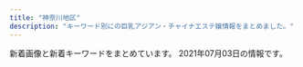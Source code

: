 ```yaml
---
title: "神奈川地区"
description: "キーワード別にの巨乳アジアン・チャイナエステ嬢情報をまとめました。"
---
```


新着画像と新着キーワードをまとめています。
2021年07月03日の情報です。

<DmmAffiliateIns />
<KeywordTable
  shops={
    [
    {
        "station": "JR\u85e4\u6ca2\u99c5\u5357\u53e3",
        "keywords": {
            "\u4e73": 1,
            "D": 6,
            "C": 2,
            "86": 6,
            "85": 2
        },
        "name": "calm \u30ab\u30fc\u30e0",
        "url": "http://piyuataichi.xyz/",
        "img_links": [
            "http://piyuataichi.xyz/picture/staff_s.png",
            "http://piyuataichi.xyz/uploads/210626/1-21062616412X63.jpg",
            "http://piyuataichi.xyz/uploads/210626/1-210626164312E4.jpg",
            "http://piyuataichi.xyz/uploads/210702/1-210F20Z236221.jpg",
            "http://piyuataichi.xyz/uploads/210626/1-210626164151A6.jpg",
            "http://piyuataichi.xyz/uploads/210626/1-21062616432Y02.jpg",
            "http://piyuataichi.xyz/picture/top.png",
            "http://piyuataichi.xyz/picture/evetop.png",
            "http://piyuataichi.xyz/picture/news.png",
            "http://piyuataichi.xyz/uploads/210702/1-210F20Z22A04.jpg",
            "http://piyuataichi.xyz/uploads/210626/1-210626164Ja12.jpg",
            "http://piyuataichi.xyz/uploads/210626/1-210626164J14c.jpg"
        ]
    },
    {
        "keywords": {
            "86": 18,
            "E": 3,
            "D": 15
        },
        "img_links": [
            "http://tiffany1818.biz/images/cg05.jpg",
            "http://tiffany1818.biz/images/cg02.jpg",
            "http://tiffany1818.biz/images/top.png",
            "http://tiffany1818.biz/images/cg03.jpg",
            "http://tiffany1818.biz/images/news.png",
            "http://tiffany1818.biz/images/cg06.jpg",
            "http://tiffany1818.biz/images/evetop.png",
            "http://tiffany1818.biz/images/cg01.jpg",
            "http://tiffany1818.biz/images/staff_s.png",
            "http://tiffany1818.biz/images/cg07.jpg"
        ],
        "url": "http://tiffany1818.biz/",
        "station": "\u4e0a\u6c38\u8c37\u99c5",
        "name": "\u5922\u306e\u8776\u3005"
    },
    {
        "station": "JR\u5e73\u585a\u99c5\u897f\u53e3",
        "url": "http://o-jp.com/tsubaki/",
        "keywords": {
            "C": 6
        },
        "name": "\u693f",
        "img_links": [
            "http://o-jp.com/tsubaki/images/photo03.jpg",
            "http://o-jp.com/tsubaki/images/t_discount.jpg",
            "http://o-jp.com/tsubaki/images/photo04.jpg",
            "http://o-jp.com/tsubaki/images/photo02.jpg",
            "http://o-jp.com/tsubaki/images/t_mobile.jpg",
            "http://o-jp.com/tsubaki/images/index_enter.jpg",
            "http://o-jp.com/tsubaki/images/mimi1.jpg",
            "http://o-jp.com/tsubaki/images/photo01.jpg"
        ]
    },
    {
        "name": "\u3075\u3088\u3046",
        "keywords": {},
        "img_links": [
            "http://www.huyo.work/img/mayu1.jpg",
            "http://www.huyo.work/img/riri1.jpg",
            "http://www.huyo.work/images/head.jpg",
            "http://www.huyo.work/images/3.jpg",
            "http://www.huyo.work/images/5.jpg",
            "http://www.huyo.work/images/mobile.jpg",
            "http://www.huyo.work/images/7.jpg",
            "http://www.huyo.work/img/ayumi1.jpg",
            "http://www.huyo.work/images/1.jpg",
            "http://www.huyo.work/images/sys2.jpg",
            "http://www.huyo.work/images/sys1.jpg",
            "http://www.huyo.work/images/int1.jpg",
            "http://www.huyo.work/images/8.jpg",
            "http://www.huyo.work/images/staff_t.jpg",
            "http://www.huyo.work/images/int2.jpg",
            "http://www.huyo.work/images/line.png",
            "http://www.huyo.work/images/4.jpg",
            "http://www.huyo.work/img/hana1.jpg",
            "http://www.huyo.work/images/interior_t.jpg",
            "http://www.huyo.work/img/nana1.jpg",
            "http://www.huyo.work/images/news.jpg",
            "http://www.huyo.work/images/info.jpg",
            "http://www.huyo.work/img/sora1.jpg",
            "http://www.huyo.work/images/2.jpg",
            "http://www.huyo.work/img/mimi1.jpg"
        ],
        "station": "JR\u5e73\u585a\u99c5\u5317\u53e3",
        "url": "http://www.huyo.work/"
    },
    {
        "name": "\u3055\u308f\u3084\u304b",
        "keywords": {},
        "url": "http://hiratsuka-est.com/",
        "station": "JR\u5e73\u585a\u99c5\u5317\u53e3",
        "img_links": [
            "http://hiratsuka-est.com/images/g1.jpg",
            "http://hiratsuka-est.com/images/r5.jpg",
            "http://hiratsuka-est.com/images/r3.jpg",
            "http://hiratsuka-est.com/images/tiao2.jpg",
            "http://hiratsuka-est.com/images/zi-faq.png",
            "http://hiratsuka-est.com/images/r8.jpg",
            "http://hiratsuka-est.com/images/r7.jpg",
            "http://hiratsuka-est.com/images/rina.jpg",
            "http://hiratsuka-est.com/images/tel.jpg",
            "http://hiratsuka-est.com/images/banna.jpg",
            "http://hiratsuka-est.com/images/banna1.jpg",
            "http://hiratsuka-est.com/images/g2.jpg",
            "http://hiratsuka-est.com/images/rr1.jpg",
            "http://hiratsuka-est.com/images/ll1.jpg",
            "http://hiratsuka-est.com/images/r1.jpg",
            "http://hiratsuka-est.com/images/g3.jpg",
            "http://hiratsuka-est.com/images/right.jpg",
            "http://hiratsuka-est.com/images/new1.jpg",
            "http://hiratsuka-est.com/images/top.jpg",
            "http://hiratsuka-est.com/images/zi-link.png",
            "http://hiratsuka-est.com/images/banna2.jpg",
            "http://hiratsuka-est.com/images/zi-staff.png",
            "http://hiratsuka-est.com/images/r6.jpg",
            "http://hiratsuka-est.com/images/mi.jpg",
            "http://hiratsuka-est.com/images/left.jpg",
            "http://hiratsuka-est.com/images/g4.jpg",
            "http://hiratsuka-est.com/images/g0.jpg",
            "http://hiratsuka-est.com/images/chc.jpg",
            "http://hiratsuka-est.com/images/r9.jpg",
            "http://hiratsuka-est.com/images/r4.jpg"
        ]
    },
    {
        "keywords": {
            "C": 7
        },
        "img_links": [
            "http://www.imouto-esute2866.com/images/012.jpg",
            "http://www.imouto-esute2866.com/images/013.jpg",
            "http://www.imouto-esute2866.com/flash/top-1.jpg"
        ],
        "url": "http://www.imouto-esute2866.com/",
        "name": "\u30ea\u30e9\u30af\u30bc\u30fc\u30b7\u30e7\u30f3\u59b9",
        "station": "JR\u5e73\u585a\u99c5\u5317\u53e3"
    },
    {
        "station": "JR\u65b0\u6749\u7530\u99c5\u897f\u53e3",
        "img_links": [
            "http://www.sh-riraku77.site/plus/images/room3.jpg",
            "http://www.sh-riraku77.site/uploads/210608/1-21060Q30J02X.jpg",
            "http://www.sh-riraku77.site/picture/i_therapist.png",
            "http://www.sh-riraku77.site/plus/images/room1.jpg",
            "http://www.sh-riraku77.site/plus/images/room4.jpg",
            "http://www.sh-riraku77.site/picture/end.png",
            "http://www.sh-riraku77.site/uploads/201021/1-201021141K3252.jpg",
            "http://www.sh-riraku77.site/picture/s_staff.png",
            "http://www.sh-riraku77.site/picture/top22.png",
            "http://www.sh-riraku77.site/picture/s_new.png",
            "http://www.sh-riraku77.site/picture/photo3.png",
            "http://www.sh-riraku77.site/picture/top23.png",
            "http://www.sh-riraku77.site/plus/images/room2.jpg"
        ],
        "keywords": {},
        "url": "http://www.sh-riraku77.site/",
        "name": "\u82b1\u306e\u604b"
    },
    {
        "station": "\u9db4\u5dfb\u6e29\u6cc9\u99c5\u5317\u53e3",
        "url": "http://oil.abnavi.info/",
        "name": "\u30a2\u30ed\u30a8",
        "img_links": [],
        "keywords": {}
    },
    {
        "url": "https://kanojyo-room.jpn.cm/",
        "keywords": {
            "86": 24,
            "85": 12,
            "C": 40,
            "87": 12,
            "D": 48
        },
        "img_links": [
            "https://kanojyo-room.jpn.cm/images/room3.jpg",
            "https://kanojyo-room.jpn.cm/images/tit_new.jpg",
            "https://kanojyo-room.jpn.cm/images/room5.jpg",
            "https://kanojyo-room.jpn.cm/photos/sites/24/2021/06/2021061014482026.jpg",
            "https://kanojyo-room.jpn.cm/images/btn_eject.jpg",
            "https://kanojyo-room.jpn.cm/images/close_eject.png",
            "https://kanojyo-room.jpn.cm/photos/sites/24/2021/06/2021061014484398.jpg",
            "https://kanojyo-room.jpn.cm/images/link_nav06.jpg",
            "https://kanojyo-room.jpn.cm/images/tit_eject.jpg",
            "https://kanojyo-room.jpn.cm/images/img_eject.jpg",
            "https://kanojyo-room.jpn.cm/images/link_nav05.jpg",
            "https://kanojyo-room.jpn.cm/images/sp_top.jpg",
            "https://kanojyo-room.jpn.cm/images/top.png",
            "https://kanojyo-room.jpn.cm/images/link_nav03.jpg",
            "https://kanojyo-room.jpn.cm/images/room2.jpg",
            "https://kanojyo-room.jpn.cm/images/link_nav02.jpg",
            "https://kanojyo-room.jpn.cm/photos/sites/24/2021/06/2021061014491572.jpg",
            "https://kanojyo-room.jpn.cm/images/link_nav01.jpg",
            "https://kanojyo-room.jpn.cm/photos/sites/24/2021/06/2021061014474482.jpg",
            "https://kanojyo-room.jpn.cm/images/link_nav07.jpg",
            "https://kanojyo-room.jpn.cm/images/room4.jpg",
            "https://kanojyo-room.jpn.cm/images/tit_face.jpg",
            "https://kanojyo-room.jpn.cm/images/room1.jpg",
            "https://kanojyo-room.jpn.cm/images/link_nav04.jpg",
            "https://kanojyo-room.jpn.cm/images/room6.jpg"
        ],
        "name": "\u86cd",
        "station": "\u4e0a\u5927\u5ca1\u99c5\u897f\u53e3"
    },
    {
        "keywords": {},
        "station": "JR\u85e4\u6ca2\u99c5\u5357\u53e3",
        "img_links": [
            "http://lavender-est.xyz/girl/14_2.jpg",
            "http://lavender-est.xyz/girl/5_2.jpg",
            "http://lavender-est.xyz/girl/10_1.jpg",
            "http://lavender-est.xyz/girl/1.jpg",
            "http://lavender-est.xyz/girl/7_1.jpg",
            "http://lavender-est.xyz/images/pro_girl_line.jpg",
            "http://lavender-est.xyz/girl/9_1.jpg",
            "http://lavender-est.xyz/images/bar_staff.jpg",
            "http://lavender-est.xyz/girl/7.jpg",
            "http://lavender-est.xyz/images/room/r1.jpg",
            "http://lavender-est.xyz/girl/10.jpg",
            "http://lavender-est.xyz/images/top01.jpg",
            "http://lavender-est.xyz/girl/15.jpg",
            "http://lavender-est.xyz/girl/no.jpg",
            "http://lavender-est.xyz/girl/2_1.jpg",
            "http://lavender-est.xyz/i/girl/4.jpg",
            "http://lavender-est.xyz/girl/5.jpg",
            "http://lavender-est.xyz/girl/9.jpg",
            "http://lavender-est.xyz/girl/5_3.jpg",
            "http://lavender-est.xyz/girl/4_1.jpg",
            "http://lavender-est.xyz/girl/15_1.jpg",
            "http://lavender-est.xyz/girl/11_1.jpg",
            "http://lavender-est.xyz/girl/3_1.jpg",
            "http://lavender-est.xyz/images/twitter.jpg",
            "http://lavender-est.xyz/girl/14_1.jpg",
            "http://lavender-est.xyz/girl/4.jpg",
            "http://lavender-est.xyz/girl/2.jpg",
            "http://lavender-est.xyz/girl/5_1.jpg",
            "http://lavender-est.xyz/images/room/r4.jpg",
            "http://lavender-est.xyz/images/lr_02.jpg",
            "http://lavender-est.xyz/images/room/r3.jpg",
            "http://lavender-est.xyz/images/mobile.png",
            "http://lavender-est.xyz/girl/11.jpg",
            "http://lavender-est.xyz/girl/10_2.jpg",
            "http://lavender-est.xyz/girl/11_2.jpg",
            "http://lavender-est.xyz/girl/9_2.jpg",
            "http://lavender-est.xyz/girl/3.jpg",
            "http://lavender-est.xyz/images/room/r2.jpg",
            "http://lavender-est.xyz/girl/7_2.jpg",
            "http://lavender-est.xyz/girl/6.jpg",
            "http://lavender-est.xyz/girl/14.jpg",
            "http://lavender-est.xyz/girl/6_1.jpg",
            "http://lavender-est.xyz/images/tel.png"
        ],
        "url": "http://lavender-est.xyz/",
        "name": "\u30e9\u30d9\u30f3\u30c0\u30fc"
    },
    {
        "url": "http://www.hamabei.com/",
        "name": "\u6d5c\u8fba\u306e\u604b",
        "img_links": [
            "http://www.hamabei.com/images/buttona_04.jpg",
            "http://www.hamabei.com/images/giral007.jpg",
            "http://www.hamabei.com/images/yuka1.jpg",
            "http://www.hamabei.com/images/buttona_06.jpg",
            "http://www.hamabei.com/images/nana1.jpg",
            "http://www.hamabei.com/images/giral014.jpg",
            "http://www.hamabei.com/images/buttona_07.jpg",
            "http://www.hamabei.com/images/buttona_08.jpg",
            "http://www.hamabei.com/images/giral009.jpg",
            "http://www.hamabei.com/images/giral012.jpg",
            "http://www.hamabei.com/images/buttona_05.jpg",
            "http://www.hamabei.com/images/giral015.jpg",
            "http://www.hamabei.com/images/miki1.jpg",
            "http://www.hamabei.com/images/kaori1.jpg",
            "http://www.hamabei.com/images/qr.jpg",
            "http://www.hamabei.com/images/buttona_03.jpg"
        ],
        "station": "JR\u8305\u30f6\u5d0e\u99c5\u5357\u53e3",
        "keywords": {}
    },
    {
        "img_links": [
            "http://www.hatsukoi.mensest.com/images/btn2.png",
            "http://www.hatsukoi.mensest.com/common/images/photo01.jpg",
            "http://www.hatsukoi.mensest.com/files/001.jpg",
            "http://www.hatsukoi.mensest.com/images/icon_info.png",
            "http://www.hatsukoi.mensest.com/files/003.jpg",
            "http://www.hatsukoi.mensest.com/images/icon_top.png",
            "http://www.hatsukoi.mensest.com/common/images/photo03.jpg",
            "http://www.hatsukoi.mensest.com/images/icon_tel.png",
            "http://www.hatsukoi.mensest.com/files/002.jpg",
            "http://www.hatsukoi.mensest.com/files/006.jpg",
            "http://www.hatsukoi.mensest.com/files/004.jpg",
            "http://www.hatsukoi.mensest.com/common/images/photo02.jpg",
            "http://www.hatsukoi.mensest.com/files/005.jpg",
            "http://www.hatsukoi.mensest.com/images/mainImg_sub.jpg",
            "http://www.hatsukoi.mensest.com/images/icon_staff.png"
        ],
        "url": "http://www.hatsukoi.mensest.com/",
        "station": "JR\u6771\u6238\u585a\u99c5\u6771\u53e3",
        "keywords": {
            "88": 4,
            "D": 24,
            "86": 4,
            "87": 16
        },
        "name": "\u521d\u604b"
    },
    {
        "station": "JR\u85e4\u6ca2\u99c5\u5357\u53e3",
        "name": "\u30a2\u30eb\u30b9",
        "keywords": {
            "84": 4,
            "\u30bb\u30af\u30b7\u30fc": 5,
            "F": 1,
            "87": 5
        },
        "url": "https://174018370.wixsite.com/mysite-5/",
        "img_links": [
            "https://static.wixstatic.com/media/fa16f5_86eb1c796f8c4331b4c38b69cda1b743~mv2.jpg",
            "https://static.wixstatic.com/media/fa16f5_c5eb62e882bb4223841ed94f9c0e4c94~mv2.jpg",
            "https://static.wixstatic.com/media/fa16f5_10bb2bee15cc4bae8e5cb63703e45c70~mv2.jpg"
        ]
    },
    {
        "img_links": [
            "http://www.cc-girl.work/img/mari1.jpg",
            "http://www.cc-girl.work/images/ta.jpg",
            "http://www.cc-girl.work/img/yuki1.jpg",
            "http://www.cc-girl.work/img/sizuka1.jpg",
            "http://www.cc-girl.work/images/9.jpg",
            "http://www.cc-girl.work/images/4.jpg",
            "http://www.cc-girl.work/img/yaya1.jpg",
            "http://www.cc-girl.work/images/3.jpg",
            "http://www.cc-girl.work/img/yuri1.jpg",
            "http://www.cc-girl.work/images/5.jpg",
            "http://www.cc-girl.work/images/sys1.jpg",
            "http://www.cc-girl.work/images/1.jpg",
            "http://www.cc-girl.work/images/2.jpg",
            "http://www.cc-girl.work/img/kaoru1.jpg",
            "http://www.cc-girl.work/img/ai1.jpg",
            "http://www.cc-girl.work/images/rec1.jpg",
            "http://www.cc-girl.work/img/momo1.jpg",
            "http://www.cc-girl.work/images/head.jpg",
            "http://www.cc-girl.work/images/interior_t.jpg",
            "http://www.cc-girl.work/images/7.jpg",
            "http://www.cc-girl.work/images/line.png",
            "http://www.cc-girl.work/images/8.jpg",
            "http://www.cc-girl.work/img/eri1.jpg",
            "http://www.cc-girl.work/images/6.jpg",
            "http://www.cc-girl.work/images/int1.jpg",
            "http://www.cc-girl.work/images/11.jpg",
            "http://www.cc-girl.work/images/mobile.jpg",
            "http://www.cc-girl.work/images/staff_t.jpg",
            "http://www.cc-girl.work/img/miho1.jpg",
            "http://www.cc-girl.work/images/ac1.jpg",
            "http://www.cc-girl.work/images/10.jpg",
            "http://www.cc-girl.work/images/sys2.jpg",
            "http://www.cc-girl.work/images/sys3.jpg",
            "http://www.cc-girl.work/images/rec2.jpg",
            "http://www.cc-girl.work/images/news.jpg",
            "http://www.cc-girl.work/img/kumi1.jpg"
        ],
        "keywords": {},
        "url": "http://www.cc-girl.work/",
        "station": "\u4e0a\u5927\u5ca1\u99c5",
        "name": "yuyu-\u3086\u3046\u3086-"
    },
    {
        "keywords": {
            "C": 8,
            "D": 2
        },
        "url": "http://meetyou.me-es.com/",
        "station": "\u9577\u5f8c\u99c5\u6771\u53e3",
        "name": "\u30df\u30fc\u30c8\u30e6\u30fc",
        "img_links": [
            "http://meetyou.me-es.com/girl/02.jpg",
            "http://meetyou.me-es.com/girl/013.jpg",
            "http://meetyou.me-es.com/images/index_03.jpg",
            "http://meetyou.me-es.com/girl/08.jpg",
            "http://meetyou.me-es.com/images/index_08.jpg",
            "http://meetyou.me-es.com/images/index_09.jpg",
            "http://meetyou.me-es.com/images/staff_10.jpg",
            "http://meetyou.me-es.com/images/index_13.jpg",
            "http://meetyou.me-es.com/images/info_10.jpg",
            "http://meetyou.me-es.com/girl/07.jpg",
            "http://meetyou.me-es.com/girl/03.jpg",
            "http://meetyou.me-es.com/images/index_17.jpg",
            "http://meetyou.me-es.com/images/rec.jpg",
            "http://meetyou.me-es.com/girl/017.jpg",
            "http://meetyou.me-es.com/girl/015.jpg",
            "http://meetyou.me-es.com/images/info_tit.jpg",
            "http://meetyou.me-es.com/images/index_07.jpg",
            "http://meetyou.me-es.com/girl/06.jpg",
            "http://meetyou.me-es.com/images/index_05.jpg",
            "http://meetyou.me-es.com/images/r03.jpg",
            "http://meetyou.me-es.com/girl/09.jpg",
            "http://meetyou.me-es.com/images/index_01.jpg",
            "http://meetyou.me-es.com/images/rec_10.jpg",
            "http://meetyou.me-es.com/images/index_06.jpg",
            "http://meetyou.me-es.com/images/index_15.jpg",
            "http://meetyou.me-es.com/images/r04.jpg",
            "http://meetyou.me-es.com/images/sub_13.jpg",
            "http://meetyou.me-es.com/images/index_04.jpg",
            "http://meetyou.me-es.com/images/index_10.jpg",
            "http://meetyou.me-es.com/images/index_02.jpg",
            "http://meetyou.me-es.com/images/r02.jpg",
            "http://meetyou.me-es.com/girl/018.jpg",
            "http://meetyou.me-es.com/images/r01.jpg",
            "http://meetyou.me-es.com/girl/00.jpg"
        ]
    },
    {
        "name": "\u7e01",
        "url": "http://en.este88.com/",
        "img_links": [
            "http://en.este88.com/gals/kasumi1.jpg",
            "http://en.este88.com/gals/anna1.jpg",
            "http://en.este88.com/images/info.png",
            "http://en.este88.com/i/images/info_09.jpg",
            "http://en.este88.com/gals/aya1.jpg",
            "http://en.este88.com/gals/riko1.jpg",
            "http://en.este88.com/gals/sari1.jpg",
            "http://en.este88.com/gals/mika1.jpg",
            "http://en.este88.com/gals/arisa1.jpg",
            "http://en.este88.com/gals/rena1.jpg",
            "http://en.este88.com/gals/emi1.jpg",
            "http://en.este88.com/gals/koko1.jpg",
            "http://en.este88.com/i/images/info_15.jpg",
            "http://en.este88.com/i/images/info_07.jpg",
            "http://en.este88.com/i/images/info_12.jpg"
        ],
        "keywords": {},
        "station": "JR\u85e4\u6ca2\u99c5\u5317\u53e3"
    },
    {
        "name": "\u61a9",
        "station": "\u8ffd\u6d5c\u99c5",
        "img_links": [
            "http://ikoi.esjp.xyz/i/img/photo04.jpg",
            "http://ikoi.esjp.xyz/img/lr_02.jpg",
            "http://ikoi.esjp.xyz/i/img/photo06.jpg",
            "http://ikoi.esjp.xyz/img/room/photo05.jpg",
            "http://ikoi.esjp.xyz/girl/1.jpg",
            "http://ikoi.esjp.xyz/img/room/photo01.jpg",
            "http://ikoi.esjp.xyz/img/pro_girl_line.jpg",
            "http://ikoi.esjp.xyz/i/img/photo02.jpg",
            "http://ikoi.esjp.xyz/img/top_pickback.png",
            "http://ikoi.esjp.xyz/i/img/photo05.jpg",
            "http://ikoi.esjp.xyz/img/lr_01.jpg",
            "http://ikoi.esjp.xyz/img/room/photo04.jpg",
            "http://ikoi.esjp.xyz/girl/3.jpg",
            "http://ikoi.esjp.xyz/img/rec_top.png",
            "http://ikoi.esjp.xyz/girl/6.jpg",
            "http://ikoi.esjp.xyz/girl/2.jpg",
            "http://ikoi.esjp.xyz/img/059.png",
            "http://ikoi.esjp.xyz/img/room/photo06.jpg",
            "http://ikoi.esjp.xyz/girl/4.jpg",
            "http://ikoi.esjp.xyz/i/img/photo01.jpg",
            "http://ikoi.esjp.xyz/img/capinfo.jpg",
            "http://ikoi.esjp.xyz/i/img/photo03.jpg",
            "http://ikoi.esjp.xyz/img/sub_staff.jpg",
            "http://ikoi.esjp.xyz/img/room/photo03.jpg",
            "http://ikoi.esjp.xyz/img/qr.jpg",
            "http://ikoi.esjp.xyz/girl/5.jpg",
            "http://ikoi.esjp.xyz/img/room/photo02.jpg"
        ],
        "keywords": {},
        "url": "http://ikoi.esjp.xyz/"
    },
    {
        "name": "\u82b1\u306e\u6249",
        "keywords": {
            "C": 13
        },
        "url": "http://hana-tobira.xyz/",
        "img_links": [
            "http://hana-tobira.xyz/images/end.png",
            "http://hana-tobira.xyz/images/tite-staff.jpg",
            "http://hana-tobira.xyz/images/g4.jpg",
            "http://hana-tobira.xyz/images/g2.jpg",
            "http://hana-tobira.xyz/images/g.jpg",
            "http://hana-tobira.xyz/images/g5.jpg",
            "http://hana-tobira.xyz/images/g6.jpg",
            "http://hana-tobira.xyz/images/g7.jpg",
            "http://hana-tobira.xyz/images/tite-link.jpg",
            "http://hana-tobira.xyz/images/pickup_t.jpg",
            "http://hana-tobira.xyz/images/tite-i.png",
            "http://hana-tobira.xyz/images/mobile.jpg"
        ],
        "station": "JR\u85e4\u6ca2\u99c5\u5357\u53e3"
    },
    {
        "keywords": {
            "87": 1,
            "D": 3,
            "86": 3,
            "85": 1,
            "E": 2
        },
        "station": "JR\u5e73\u585a\u99c5",
        "url": "http://esthe-massage.pw/",
        "img_links": [
            "http://esthe-massage.pw/img/m20.jpg",
            "http://esthe-massage.pw/img/m3.jpg",
            "http://esthe-massage.pw/img/cg03.jpg",
            "http://esthe-massage.pw/img/cg01.jpg",
            "http://esthe-massage.pw/img/noo.png",
            "http://esthe-massage.pw/img/cg04.jpg",
            "http://esthe-massage.pw/img/stan.png",
            "http://esthe-massage.pw/img/top.jpg",
            "http://esthe-massage.pw/img/m5.jpg",
            "http://esthe-massage.pw/img/m10.jpg",
            "http://esthe-massage.pw/img/fla.jpg",
            "http://esthe-massage.pw/img/cg02.jpg",
            "http://esthe-massage.pw/img/no.png",
            "http://esthe-massage.pw/img/m2.jpg",
            "http://esthe-massage.pw/img/m4.jpg",
            "http://esthe-massage.pw/img/m6.jpg",
            "http://esthe-massage.pw/img/m60.jpg",
            "http://esthe-massage.pw/img/m30.jpg",
            "http://esthe-massage.pw/img/cg05.jpg",
            "http://esthe-massage.pw/img/m1.jpg"
        ],
        "name": "\u6843\u9999"
    },
    {
        "station": "JR\u85e4\u6ca2\u99c5\u5357\u53e3",
        "url": "http://yushinen.info/",
        "img_links": [
            "http://yushinen.info/images/g4.jpg",
            "http://yushinen.info/images/room1.jpg",
            "http://yushinen.info/images/g3.jpg",
            "http://yushinen.info/images/mobile.png",
            "http://yushinen.info/images/room2.jpg",
            "http://yushinen.info/images/nei-03.png",
            "http://yushinen.info/images/flw.png",
            "http://yushinen.info/images/g0.jpg",
            "http://yushinen.info/images/g5.jpg",
            "http://yushinen.info/images/info.png",
            "http://yushinen.info/images/room3.jpg",
            "http://yushinen.info/images/room4.jpg",
            "http://yushinen.info/images/g2.jpg",
            "http://yushinen.info/images/g7.jpg",
            "http://yushinen.info/images/g6.jpg",
            "http://yushinen.info/images/top.jpg",
            "http://yushinen.info/images/room6.jpg",
            "http://yushinen.info/images/g1.jpg",
            "http://yushinen.info/images/room5.jpg"
        ],
        "name": "\u7652\u5fc3\u5712",
        "keywords": {}
    },
    {
        "url": "http://sui-en.work/",
        "name": "\u968f\u7e01",
        "station": "JR\u5e73\u585a\u99c5\u5317\u53e3",
        "img_links": [
            "http://sui-en.work/images/info.jpg",
            "http://sui-en.work/img/hana1.jpg",
            "http://sui-en.work/images/2.png",
            "http://sui-en.work/images/interior_t.png",
            "http://sui-en.work/images/sys1.jpg",
            "http://sui-en.work/images/4.png",
            "http://sui-en.work/images/staff_t.png",
            "http://sui-en.work/images/3.png",
            "http://sui-en.work/images/ta.jpg",
            "http://sui-en.work/images/tr.jpg",
            "http://sui-en.work/images/b1.jpg",
            "http://sui-en.work/images/1.png",
            "http://sui-en.work/images/b2.jpg",
            "http://sui-en.work/img/sena1.jpg",
            "http://sui-en.work/images/mobile.jpg",
            "http://sui-en.work/images/news.jpg",
            "http://sui-en.work/images/int1.png",
            "http://sui-en.work/images/int2.png",
            "http://sui-en.work/img/kaori1.jpg",
            "http://sui-en.work/images/sys3.png",
            "http://sui-en.work/images/sys2.jpg",
            "http://sui-en.work/images/head.jpg",
            "http://sui-en.work/img/yuki1.jpg",
            "http://sui-en.work/images/int3.png"
        ],
        "keywords": {}
    },
    {
        "img_links": [
            "http://www.bijinsalon.mensest.com/files/004.jpg",
            "http://www.bijinsalon.mensest.com/images/sp_tit_new.png",
            "http://www.bijinsalon.mensest.com/images/top.jpg",
            "http://www.bijinsalon.mensest.com/images/tit_new.png",
            "http://www.bijinsalon.mensest.com/files/002.jpg",
            "http://www.bijinsalon.mensest.com/files/001.jpg",
            "http://www.bijinsalon.mensest.com/images/maining.jpg",
            "http://www.bijinsalon.mensest.com/images/img_tel.png",
            "http://www.bijinsalon.mensest.com/images/tit_therapist.png",
            "http://www.bijinsalon.mensest.com/images/sp_tit_therapist.png",
            "http://www.bijinsalon.mensest.com/images/sp_top.jpg",
            "http://www.bijinsalon.mensest.com/files/005.jpg"
        ],
        "name": "\u7f8e\u4eba\u30b5\u30ed\u30f3",
        "station": "JR\u4fdd\u571f\u30f6\u8c37\u99c5\u6771\u53e3",
        "keywords": {
            "86": 6,
            "87": 18,
            "D": 24
        },
        "url": "http://www.bijinsalon.mensest.com/"
    },
    {
        "keywords": {},
        "station": "JR\u5927\u8239\u99c5\u6771\u53e3",
        "img_links": [
            "http://haruk.work/images/staff_t.jpg",
            "http://haruk.work/images/head.jpg",
            "http://haruk.work/sp/images/interior_t.jpg",
            "http://haruk.work/images/3.jpg",
            "http://haruk.work/sp/images/info.png",
            "http://haruk.work/sp/images/staff_t.jpg",
            "http://haruk.work/img/akari1.jpg",
            "http://haruk.work/sp/menu/staff.jpg",
            "http://haruk.work/sp/images/int1.jpg",
            "http://haruk.work/images/sys.png",
            "http://haruk.work/sp/images/rec2.jpg",
            "http://haruk.work/sp/images/news.jpg",
            "http://haruk.work/sp/images/int4.jpg",
            "http://haruk.work/images/sm.jpg",
            "http://haruk.work/images/line.png",
            "http://haruk.work/sp/images/rec1.png",
            "http://haruk.work/sp/images/1.jpg",
            "http://haruk.work/sp/images/head.jpg",
            "http://haruk.work/images/rec2.jpg",
            "http://haruk.work/sp/images/info_t.jpg",
            "http://haruk.work/sp/img/yuna1.jpg",
            "http://haruk.work/sp/images/sms.jpg",
            "http://haruk.work/sp/images/newsb.png",
            "http://haruk.work/sp/img/ayumi1.jpg",
            "http://haruk.work/sp/images/int5.jpg",
            "http://haruk.work/images/ta.jpg",
            "http://haruk.work/sp/menu/top.jpg",
            "http://haruk.work/images/info.png",
            "http://haruk.work/sp/images/2.jpg",
            "http://haruk.work/sp/images/tel.jpg",
            "http://haruk.work/images/int2.png",
            "http://haruk.work/sp/images/3.jpg",
            "http://haruk.work/images/rec1.png",
            "http://haruk.work/sp/images/sys.png",
            "http://haruk.work/sp/images/ac2.jpg",
            "http://haruk.work/img/yuna1.jpg",
            "http://haruk.work/sp/images/int3.jpg",
            "http://haruk.work/images/1.jpg",
            "http://haruk.work/sp/images/int2.jpg",
            "http://haruk.work/img/ayumi1.jpg",
            "http://haruk.work/images/tel.jpg",
            "http://haruk.work/images/int1.png",
            "http://haruk.work/sp/img/akari1.jpg",
            "http://haruk.work/sp/images/ac1.jpg",
            "http://haruk.work/images/news.png",
            "http://haruk.work/sp/images/footer.png",
            "http://haruk.work/images/interior_t.jpg",
            "http://haruk.work/images/2.jpg"
        ],
        "name": "\u5eb7\u7f8e\uff5e\u30b3\u30a6\u30df\uff5e",
        "url": "http://haruk.work/"
    },
    {
        "url": "https://es-happy.com/",
        "img_links": [
            "https://es-happy.com/staffPhoto/b20210522133207.jpg",
            "https://es-happy.com/staffPhoto/s20210522133223.jpg",
            "https://es-happy.com/images/store/01.jpg",
            "https://es-happy.com/images/store/02.jpg",
            "https://es-happy.com/images/store/04.jpg",
            "https://es-happy.com/images/mobile.jpg",
            "https://es-happy.com/images/returnBtn.jpg",
            "https://es-happy.com/staffPhoto/s20210522133207.jpg",
            "https://es-happy.com/staffPhoto/b20210522133223.jpg",
            "https://es-happy.com/staffPhoto/s20210522133148.jpg",
            "https://es-happy.com/staffPhoto/b20210522133148.jpg",
            "https://es-happy.com/staffPhoto/s20210522133230.jpg",
            "https://es-happy.com/images/store/03.jpg"
        ],
        "station": "JR\u6771\u6238\u585a\u99c5\u6771\u53e3",
        "keywords": {
            "86": 1,
            "87": 1,
            "85": 1,
            "D": 2
        },
        "name": "\u30c0\u30df\u30a2\u30fc"
    },
    {
        "img_links": [
            "http://candy.relaxjp.com/css/staff/staff006.png",
            "http://candy.relaxjp.com/css/nav/nav-003.png",
            "http://candy.relaxjp.com/css/staff/staff001-a.png",
            "http://candy.relaxjp.com/css/nav/nav-002.png",
            "http://candy.relaxjp.com/css/nav/nav-006.png",
            "http://candy.relaxjp.com/css/staff/staff005-a.png",
            "http://candy.relaxjp.com/css/tel.png",
            "http://candy.relaxjp.com/css/nav/nav-001.png",
            "http://candy.relaxjp.com/css/staff/staff006-a.png",
            "http://candy.relaxjp.com/css/staff/staff004.png",
            "http://candy.relaxjp.com/images/slider1/001.jpg",
            "http://candy.relaxjp.com/css/osusume29.jpg",
            "http://candy.relaxjp.com/css/nav/nav-004.png",
            "http://candy.relaxjp.com/css/staff/staff005.png",
            "http://candy.relaxjp.com/images/slider1/003.jpg",
            "http://candy.relaxjp.com/css/staff/staff0001.png",
            "http://candy.relaxjp.com/css/staff/staff003.png",
            "http://candy.relaxjp.com/css/staff/staff007-a.png",
            "http://candy.relaxjp.com/css/top000001.png",
            "http://candy.relaxjp.com/css/staff/staff004-a.png",
            "http://candy.relaxjp.com/css/staff/staff002-a.png",
            "http://candy.relaxjp.com/css/staff/staff007.png",
            "http://candy.relaxjp.com/css/staff/staff002.png",
            "http://candy.relaxjp.com/css/nav/nav-005.png",
            "http://candy.relaxjp.com/css/staff/staff003-a.png"
        ],
        "keywords": {
            "C": 2,
            "85": 1,
            "88": 1,
            "87": 1,
            "D": 4,
            "89": 2,
            "90": 1
        },
        "name": "Candy",
        "station": "JR\u6771\u6238\u585a\u99c5\u6771\u53e3",
        "url": "http://candy.relaxjp.com/"
    },
    {
        "station": "\u5584\u884c\u99c5\u6771\u53e3",
        "img_links": [
            "http://treat-rlx.com/img/ttl_staff.jpg",
            "http://treat-rlx.com/img/att.png",
            "http://treat-rlx.com/staff/mika/01mb.jpg",
            "http://treat-rlx.com/i/files/homeimg.jpg",
            "http://treat-rlx.com/img/ttl_rec.png",
            "http://treat-rlx.com/staff/aya/01mb.jpg",
            "http://treat-rlx.com/staff/mika/01.jpg",
            "http://treat-rlx.com/pic/topimg4.png",
            "http://treat-rlx.com/img/ttl_mobile.png",
            "http://treat-rlx.com/staff/aya/01.jpg",
            "http://treat-rlx.com/pic/topimg2.png",
            "http://treat-rlx.com/pic/topimg5.png",
            "http://treat-rlx.com/pic/head.jpg",
            "http://treat-rlx.com/pic/topimg3.png",
            "http://treat-rlx.com/pic/topimg1.png"
        ],
        "name": "\u798f\u7e01",
        "url": "http://treat-rlx.com/",
        "keywords": {
            "C": 11
        }
    },
    {
        "name": "\u9e97",
        "url": "http://es-rei.work/",
        "img_links": [
            "http://es-rei.work/_src/26747199/sign.png",
            "http://es-rei.work/_src/26747227/line3.png",
            "http://es-rei.work/_src/26747302/wechatimg204.jpg",
            "http://es-rei.work/_src/26747288/line3.png",
            "http://es-rei.work/_src/26838160/line.png",
            "http://es-rei.work/_src/26747223/line3.png",
            "http://es-rei.work/_src/26747208/navi2_04.png",
            "http://es-rei.work/_src/26747221/wechatimg164_1.jpg",
            "http://es-rei.work/_src/34041693/line1.jpg",
            "http://es-rei.work/_src/26747093/_igp4295.jpg",
            "http://es-rei.work/_src/26747201/list_02.png",
            "http://es-rei.work/_src/26838155/wechatimg202.jpg",
            "http://es-rei.work/_src/47863242/100054276feb8d8cef3ac5199531cfe.jpg",
            "http://es-rei.work/_src/26747132/line1.jpg",
            "http://es-rei.work/_src/26747205/navi2_01.png",
            "http://es-rei.work/_src/26838174/line.png",
            "http://es-rei.work/_src/34041600/line3.png",
            "http://es-rei.work/5.jpg",
            "http://es-rei.work/_src/26747296/line1.jpg",
            "http://es-rei.work/_src/26747086/base_01.png",
            "http://es-rei.work/_src/26747304/line1.jpg",
            "http://es-rei.work/_src/26747301/line3.png",
            "http://es-rei.work/_src/26747289/wechatimg77.jpg",
            "http://es-rei.work/_src/26747218/line1.jpg",
            "http://es-rei.work/_src/26791053/_dsf9449.jpg",
            "http://es-rei.work/_src/26747089/51d8ecbee4cc2935f070c539c37ded71.jpg",
            "http://es-rei.work/_src/26747200/list_01.png",
            "http://es-rei.work/_src/26838158/wechatimg75.jpg",
            "http://es-rei.work/_src/26791115/_igp4263.jpg",
            "http://es-rei.work/_src/26838156/wechatimg204.jpg",
            "http://es-rei.work/_src/26747207/navi2_03.png",
            "http://es-rei.work/_src/26747209/navi2_05.png",
            "http://es-rei.work/_src/26790995/wechatimg38_20181018221746252.jpg",
            "http://es-rei.work/_src/26747204/list_05.png",
            "http://es-rei.work/_src/26824216/b0131b16446464e537eff864d8f041bb.jpg",
            "http://es-rei.work/_src/26747210/navi2_06.png",
            "http://es-rei.work/_src/26747292/wechatimg202.jpg",
            "http://es-rei.work/_src/47863244/line1.jpg",
            "http://es-rei.work/_src/26791049/_dsf9442.jpg",
            "http://es-rei.work/_src/26747173/base_03.png",
            "http://es-rei.work/_src/26747114/base_03.png",
            "http://es-rei.work/_src/26747158/base_03.png",
            "http://es-rei.work/_src/26747203/list_04.png",
            "http://es-rei.work/_src/34041597/wechatimg26_20200914183556350.jpg",
            "http://es-rei.work/_src/26747206/navi2_02.png",
            "http://es-rei.work/_src/26747170/base_01.png",
            "http://es-rei.work/_src/26747126/base_01.png",
            "http://es-rei.work/_src/47863240/line3.png",
            "http://es-rei.work/_src/34041596/05859f21726dfcef9faa9bab12a2595.jpg",
            "http://es-rei.work/1.jpg",
            "http://es-rei.work/_src/26747294/line3.png",
            "http://es-rei.work/_src/26747300/line3.png",
            "http://es-rei.work/_src/26747225/wechatimg75.jpg",
            "http://es-rei.work/_src/26838157/wechatimg77.jpg",
            "http://es-rei.work/_src/47863239/line3.png",
            "http://es-rei.work/_src/26747187/base_03.png",
            "http://es-rei.work/_src/26791051/_dsf9446.jpg",
            "http://es-rei.work/_src/26824435/cam2.png",
            "http://es-rei.work/_src/34124118/wechatimg26_20200914183556350.jpg",
            "http://es-rei.work/_src/26747229/line1.jpg",
            "http://es-rei.work/_src/26747293/line3.png",
            "http://es-rei.work/_src/26747226/line3.png",
            "http://es-rei.work/_src/26747222/line3.png",
            "http://es-rei.work/_src/47863108/wechatimg26_20200914183556350.jpg",
            "http://es-rei.work/_src/26747153/base_01.png",
            "http://es-rei.work/_src/26747231/line1.jpg",
            "http://es-rei.work/_src/26747202/list_03.png",
            "http://es-rei.work/2.jpg",
            "http://es-rei.work/4.jpg",
            "http://es-rei.work/_src/26747141/base_03.png",
            "http://es-rei.work/_src/26747185/base_01.png",
            "http://es-rei.work/_src/26747287/line3.png",
            "http://es-rei.work/3.jpg",
            "http://es-rei.work/_src/26838136/news.jpg",
            "http://es-rei.work/_src/47863241/05859f21726dfcef9faa9bab12a2595.jpg",
            "http://es-rei.work/_src/34041599/line3.png"
        ],
        "keywords": {
            "85": 2,
            "83": 4,
            "89": 2,
            "86": 4
        },
        "station": "JR\u85e4\u6ca2\u99c5\u5357\u53e3"
    },
    {
        "url": "http://es-tiara.jpest.net/",
        "name": "\u30c6\u30a3\u30a2\u30e9",
        "station": "JR\u85e4\u6ca2\u99c5\u5357\u53e3",
        "keywords": {},
        "img_links": [
            "http://es-tiara.jpest.net/uploads//sites/29/2020/11/liushu.png",
            "http://es-tiara.jpest.net/uploads//sites/29/2020/11/new_01.jpg",
            "http://es-tiara.jpest.net/uploads//sites/29/2020/11/top-1.png",
            "http://es-tiara.jpest.net/uploads//sites/29/elementor/thumbs/g1-p6y6ogby9cdarq0icm1wwjj5eduwzt7ittx28ga660.jpg",
            "http://es-tiara.jpest.net/uploads//sites/29/2021/05/g2.jpg",
            "http://es-tiara.jpest.net/uploads//sites/29/elementor/thumbs/g2-p6y6me2p9fjnaj0de7ydxk9qgy0x3q0q7mdpblc9tk.jpg",
            "http://es-tiara.jpest.net/uploads//sites/29/elementor/thumbs/g4-p6y6qq3wrxh8tspq33egfgw92wnulh8652oaziwx4o.jpg",
            "http://es-tiara.jpest.net/uploads//sites/29/2021/05/g1.jpg",
            "http://es-tiara.jpest.net/uploads//sites/29/2021/05/g3.jpg",
            "http://es-tiara.jpest.net/uploads//sites/29/2021/05/g4.jpg",
            "http://es-tiara.jpest.net/uploads//sites/29/2020/11/new_03.jpg",
            "http://es-tiara.jpest.net/uploads//sites/29/elementor/thumbs/g3-p6y6s5t17tg0kcmmp7qxqlulr3l1ctxeo6k0dqs9mg.jpg"
        ]
    },
    {
        "img_links": [
            "http://www.relax-fairyark.info/img/vlt.png",
            "http://www.relax-fairyark.info/img/sta255.jpg",
            "http://www.relax-fairyark.info/img/st263.jpg",
            "http://www.relax-fairyark.info/img/body2.jpg",
            "http://www.relax-fairyark.info/img/tel.png",
            "http://www.relax-fairyark.info/img/st270.jpg",
            "http://www.relax-fairyark.info/img/st255.jpg",
            "http://www.relax-fairyark.info/img/st223.jpg",
            "http://www.relax-fairyark.info/img/sta267.jpg",
            "http://www.relax-fairyark.info/img/st213.jpg",
            "http://www.relax-fairyark.info/img/sta223.jpg",
            "http://www.relax-fairyark.info/img/sta269.jpg",
            "http://www.relax-fairyark.info/img/st269.jpg",
            "http://www.relax-fairyark.info/img/st1.jpg",
            "http://www.relax-fairyark.info/img/st267.jpg",
            "http://www.relax-fairyark.info/img/sta260.jpg",
            "http://www.relax-fairyark.info/img/sta150.jpg",
            "http://www.relax-fairyark.info/img/nos.jpg",
            "http://www.relax-fairyark.info/img/sta213.jpg",
            "http://www.relax-fairyark.info/img/st150.jpg",
            "http://www.relax-fairyark.info/img/st268.jpg",
            "http://www.relax-fairyark.info/img/st260.jpg",
            "http://www.relax-fairyark.info/img/head.jpg",
            "http://www.relax-fairyark.info/img/sta263.jpg",
            "http://www.relax-fairyark.info/img/sta220.jpg",
            "http://www.relax-fairyark.info/img/sta270.jpg",
            "http://www.relax-fairyark.info/img/st220.jpg",
            "http://www.relax-fairyark.info/img/st227.jpg",
            "http://www.relax-fairyark.info/img/sta268.jpg",
            "http://www.relax-fairyark.info/img/footbotton.png",
            "http://www.relax-fairyark.info/img/botton.jpg",
            "http://www.relax-fairyark.info/img/st0220.jpg"
        ],
        "url": "http://www.relax-fairyark.info/",
        "keywords": {
            "85": 1,
            "F": 1,
            "C": 2,
            "D": 4,
            "E": 6,
            "86": 4,
            "87": 7,
            "88": 1
        },
        "station": "JR\u85e4\u6ca2\u99c5\u5357\u53e3",
        "name": "Fairy Ark"
    },
    {
        "keywords": {},
        "name": "\u85ab",
        "station": "JR\u85e4\u6ca2\u99c5\u5357\u53e3",
        "url": "http://f-kaori.work/",
        "img_links": [
            "http://f-kaori.work/images/head.jpg",
            "http://f-kaori.work/sp/images/9.jpg",
            "http://f-kaori.work/sp/images/newsb.png",
            "http://f-kaori.work/sp/images/6.jpg",
            "http://f-kaori.work/sp/images/news.png",
            "http://f-kaori.work/images/6.jpg",
            "http://f-kaori.work/sp/img/ai1.jpg",
            "http://f-kaori.work/sp/images/10.jpg",
            "http://f-kaori.work/images/12.jpg",
            "http://f-kaori.work/img/risa1.jpg",
            "http://f-kaori.work/images/interior_t.jpg",
            "http://f-kaori.work/images/concept.png",
            "http://f-kaori.work/sp/images/staff_t.jpg",
            "http://f-kaori.work/sp/images/rec2.jpg",
            "http://f-kaori.work/sp/images/int1.png",
            "http://f-kaori.work/images/int2.png",
            "http://f-kaori.work/images/sm.jpg",
            "http://f-kaori.work/sp/images/sisu_t.png",
            "http://f-kaori.work/images/int1.png",
            "http://f-kaori.work/images/sisu.png",
            "http://f-kaori.work/sp/images/tel.jpg",
            "http://f-kaori.work/sp/images/int2.png",
            "http://f-kaori.work/img/sasa1.jpg",
            "http://f-kaori.work/sp/images/rec3.png",
            "http://f-kaori.work/sp/images/sys.png",
            "http://f-kaori.work/sp/menu/interior.jpg",
            "http://f-kaori.work/images/mobile.jpg",
            "http://f-kaori.work/sp/img/risa1.jpg",
            "http://f-kaori.work/sp/images/head.jpg",
            "http://f-kaori.work/sp/images/12.jpg",
            "http://f-kaori.work/sp/images/8.jpg",
            "http://f-kaori.work/images/rec2.jpg",
            "http://f-kaori.work/sp/menu/staff.jpg",
            "http://f-kaori.work/images/9.jpg",
            "http://f-kaori.work/images/10.jpg",
            "http://f-kaori.work/img/yaya1.jpg",
            "http://f-kaori.work/sp/images/pc.jpg",
            "http://f-kaori.work/img/emi1.jpg",
            "http://f-kaori.work/sp/menu/top.jpg",
            "http://f-kaori.work/sp/img/yaya1.jpg",
            "http://f-kaori.work/sp/images/sisu.jpg",
            "http://f-kaori.work/images/line.png",
            "http://f-kaori.work/sp/img/yumi1.jpg",
            "http://f-kaori.work/images/11.jpg",
            "http://f-kaori.work/images/8.jpg",
            "http://f-kaori.work/images/rec1.png",
            "http://f-kaori.work/images/sys.png",
            "http://f-kaori.work/sp/images/1.jpg",
            "http://f-kaori.work/img/ai1.jpg",
            "http://f-kaori.work/images/staff_t.jpg",
            "http://f-kaori.work/sp/img/emi1.jpg",
            "http://f-kaori.work/sp/images/interior_t.jpg",
            "http://f-kaori.work/images/sisu_t.jpg",
            "http://f-kaori.work/img/sora1.jpg",
            "http://f-kaori.work/images/news.png",
            "http://f-kaori.work/images/1.jpg",
            "http://f-kaori.work/sp/images/rec1.png",
            "http://f-kaori.work/sp/img/sasa1.jpg",
            "http://f-kaori.work/sp/images/topgirl.png",
            "http://f-kaori.work/sp/images/footer.png",
            "http://f-kaori.work/sp/images/11.jpg",
            "http://f-kaori.work/sp/img/sora1.jpg",
            "http://f-kaori.work/img/yumi1.jpg",
            "http://f-kaori.work/sp/images/top.jpg"
        ]
    },
    {
        "station": "\u6e58\u5357\u53f0\u99c5\u897f\u53e3",
        "img_links": [
            "http://vinerty.xyz/uploads/210414/1-21041415424K61.jpg",
            "http://vinerty.xyz/uploads/210414/1-210414154346291.png",
            "http://vinerty.xyz/templets/default/picture/head.jpg",
            "http://vinerty.xyz/uploads/210424/1-210424092F2349.jpg",
            "http://vinerty.xyz/uploads/180620/1-1P62010154K00.png",
            "http://vinerty.xyz/templets/default/picture/news.jpg",
            "http://vinerty.xyz/templets/default/picture/rec1.png",
            "http://vinerty.xyz/uploads/180620/1-1P62010193X63.jpg",
            "http://vinerty.xyz/templets/default/picture/interior_t.jpg",
            "http://vinerty.xyz/uploads/210414/1-210414154313312.jpg",
            "http://vinerty.xyz/uploads/210414/1-2104141542145O.jpg",
            "http://vinerty.xyz/uploads/210414/1-21041416305D18.jpg",
            "http://vinerty.xyz/templets/default/picture/staff_t.jpg"
        ],
        "url": "http://vinerty.xyz/",
        "name": "\u6e05\u6c34\u6e7e",
        "keywords": {}
    },
    {
        "name": "\u30cf\u30ca\u30d3",
        "station": "JR\u5e73\u585a\u99c5\u897f\u53e3",
        "url": "http://es-hanabi.xyz/",
        "keywords": {
            "C": 7
        },
        "img_links": [
            "http://es-hanabi.xyz/images/zi_staff.png",
            "http://es-hanabi.xyz/images/r5.jpg",
            "http://es-hanabi.xyz/images/g2.jpg",
            "http://es-hanabi.xyz/images/r7.jpg",
            "http://es-hanabi.xyz/images/r2.jpg",
            "http://es-hanabi.xyz/images/r8.jpg",
            "http://es-hanabi.xyz/images/r6.jpg",
            "http://es-hanabi.xyz/images/g4.jpg",
            "http://es-hanabi.xyz/images/mobile.png",
            "http://es-hanabi.xyz/images/g0.jpg",
            "http://es-hanabi.xyz/images/r1.jpg",
            "http://es-hanabi.xyz/images/top.jpg",
            "http://es-hanabi.xyz/images/g5.jpg",
            "http://es-hanabi.xyz/images/g3.jpg",
            "http://es-hanabi.xyz/images/g1.jpg",
            "http://es-hanabi.xyz/images/new1.jpg"
        ]
    },
    {
        "url": "http://tenshinokoi.es-come.net/",
        "name": "\u5929\u4f7f\u306e\u604b",
        "img_links": [
            "http://tenshinokoi.es-come.net/img/header01.jpg",
            "http://tenshinokoi.es-come.net/img/header00.jpg",
            "http://tenshinokoi.es-come.net/img/sumire1.jpg",
            "http://tenshinokoi.es-come.net/images/therapistbar.png",
            "http://tenshinokoi.es-come.net/i/120/risa1.jpg",
            "http://tenshinokoi.es-come.net/img/risa1.jpg",
            "http://tenshinokoi.es-come.net/girls/hiromi1.jpg",
            "http://tenshinokoi.es-come.net/images/share/tel.png",
            "http://tenshinokoi.es-come.net/i/80/yuna1.jpg",
            "http://tenshinokoi.es-come.net/images/infobar.png",
            "http://tenshinokoi.es-come.net/images/shishubar.png",
            "http://tenshinokoi.es-come.net/girls/yuki1.jpg",
            "http://tenshinokoi.es-come.net/i/120/sumire1.jpg",
            "http://tenshinokoi.es-come.net/girls/sumire1.jpg",
            "http://tenshinokoi.es-come.net/images/qr.jpg",
            "http://tenshinokoi.es-come.net/i/120/yuna1.jpg",
            "http://tenshinokoi.es-come.net/i/120/yuyu1.jpg",
            "http://tenshinokoi.es-come.net/girls/yuyu1.jpg",
            "http://tenshinokoi.es-come.net/images/share/sp-kp2.png",
            "http://tenshinokoi.es-come.net/i/80/sumire1.jpg",
            "http://tenshinokoi.es-come.net/i/80/yuyu1.jpg",
            "http://tenshinokoi.es-come.net/i/80/risa1.jpg",
            "http://tenshinokoi.es-come.net/girls/yurika1.jpg",
            "http://tenshinokoi.es-come.net/girls/riri1.jpg",
            "http://tenshinokoi.es-come.net/images/info2.jpg",
            "http://tenshinokoi.es-come.net/images/info1.jpg",
            "http://tenshinokoi.es-come.net/girls/misaki1.jpg",
            "http://tenshinokoi.es-come.net/girls/risa1.jpg",
            "http://tenshinokoi.es-come.net/girls/kana1.jpg",
            "http://tenshinokoi.es-come.net/img/yuyu1.jpg",
            "http://tenshinokoi.es-come.net/img/header02.jpg",
            "http://tenshinokoi.es-come.net/images/share/pickup.png"
        ],
        "keywords": {},
        "station": "\u8305\u30f6\u5d0e\u99c5\u5357\u53e3"
    },
    {
        "url": "http://es-treat.com/",
        "img_links": [
            "http://es-treat.com/staff/nana/01mb.jpg",
            "http://es-treat.com/pic/head.jpg",
            "http://es-treat.com/staff/nana/01.jpg",
            "http://es-treat.com/staff/rie/01.jpg",
            "http://es-treat.com/staff/remi/01mb.jpg",
            "http://es-treat.com/img/ttl_staff.png",
            "http://es-treat.com/staff/yuyu/01mb.jpg",
            "http://es-treat.com/staff/yuyu/01.jpg",
            "http://es-treat.com/img/acs.jpg",
            "http://es-treat.com/pic/topimg1.jpg",
            "http://es-treat.com/img/tel.jpg",
            "http://es-treat.com/staff/emi/01mb.jpg",
            "http://es-treat.com/staff/emi/01.jpg",
            "http://es-treat.com/staff/yuri/01mb.jpg",
            "http://es-treat.com/staff/yuri/01.jpg",
            "http://es-treat.com/staff/rie/01mb.jpg",
            "http://es-treat.com/staff/remi/01.jpg"
        ],
        "station": "\u5929\u738b\u753a\u99c5\u5357\u53e3",
        "keywords": {
            "C": 13
        },
        "name": "\u990a\u751f\u5802"
    },
    {
        "station": "\u79e6\u91ce\u99c5\u5317\u53e3",
        "name": "\u30a2\u30ea\u30fc\u30ca",
        "img_links": [
            "https://arena.jpn.vin/photos/sites/25/2021/02/2021021019135553.jpg",
            "https://arena.jpn.vin/images/tel.jpg",
            "https://arena.jpn.vin/images/s1.jpg",
            "https://arena.jpn.vin/images/room3.jpg",
            "https://arena.jpn.vin/images/new.jpg",
            "https://arena.jpn.vin/images/room2.jpg",
            "https://arena.jpn.vin/images/s_staff.jpg",
            "https://arena.jpn.vin/images/news_bj2.jpg",
            "https://arena.jpn.vin/photos/sites/25/2021/02/2021021019135619.jpg",
            "https://arena.jpn.vin/photos/sites/25/2021/02/202102101913575.jpg",
            "https://arena.jpn.vin/images/mobile.jpg",
            "https://arena.jpn.vin/images/s_face.jpg",
            "https://arena.jpn.vin/images/s2.jpg",
            "https://arena.jpn.vin/photos/sites/25/2021/04/2021043011491629.jpg",
            "https://arena.jpn.vin/images/room1.jpg",
            "https://arena.jpn.vin/images/top.jpg",
            "https://arena.jpn.vin/images/s_link.jpg",
            "https://arena.jpn.vin/images/room4.jpg",
            "https://arena.jpn.vin/photos/sites/25/2021/02/2021021019135821.jpg",
            "https://arena.jpn.vin/photos/sites/25/2021/03/2021031912153947.jpg",
            "https://arena.jpn.vin/images/s_news.jpg"
        ],
        "keywords": {
            "85": 36,
            "C": 14,
            "D": 108,
            "87": 18,
            "86": 36,
            "83": 18
        },
        "url": "https://arena.jpn.vin/"
    },
    {
        "station": "\u6e58\u5357\u53f0\u99c5\u897f\u53e3",
        "keywords": {
            "85": 24,
            "86": 6,
            "E": 6,
            "D": 24
        },
        "url": "http://izumi.ests.jp/",
        "name": "\u6e58\u5357\u604b",
        "img_links": [
            "http://izumi.ests.jp/images/info2.jpg",
            "http://izumi.ests.jp/images/s_news.jpg",
            "http://izumi.ests.jp/images/service4.jpg",
            "http://izumi.ests.jp/images/s1.jpg",
            "http://izumi.ests.jp/images/top.jpg",
            "http://izumi.ests.jp/images/room2.jpg",
            "http://izumi.ests.jp/photos/sites/54/2021/07/2021070303234059.jpg",
            "http://izumi.ests.jp/photos/sites/54/2019/10/2019100205593058.jpg",
            "http://izumi.ests.jp/images/service3.jpg",
            "http://izumi.ests.jp/images/room1.jpg",
            "http://izumi.ests.jp/images/mobile.jpg",
            "http://izumi.ests.jp/images/service1.jpg",
            "http://izumi.ests.jp/images/s3.jpg",
            "http://izumi.ests.jp/images/service2.jpg",
            "http://izumi.ests.jp/images/room3.jpg",
            "http://izumi.ests.jp/photos/sites/54/2020/05/2020051209400132.jpg",
            "http://izumi.ests.jp/photos/sites/54/2019/10/2019100205592997.jpg",
            "http://izumi.ests.jp/images/room4.jpg",
            "http://izumi.ests.jp/images/info.jpg",
            "http://izumi.ests.jp/photos/sites/54/2020/07/2020070605483923.jpg"
        ]
    },
    {
        "img_links": [
            "https://temiri.ests.jp/images/room1.jpg",
            "https://temiri.ests.jp/images/room6.jpg",
            "https://temiri.ests.jp/images/link_nav02.jpg",
            "https://temiri.ests.jp/photos/sites/37/2021/06/2021062407312689.jpg",
            "https://temiri.ests.jp/images/link_nav03.jpg",
            "https://temiri.ests.jp/images/link_nav06.jpg",
            "https://temiri.ests.jp/images/btn_eject.jpg",
            "https://temiri.ests.jp/images/room3.jpg",
            "https://temiri.ests.jp/photos/sites/37/2021/06/2021062407312823.jpg",
            "https://temiri.ests.jp/images/link_nav04.jpg",
            "https://temiri.ests.jp/images/room4.jpg",
            "https://temiri.ests.jp/images/room5.jpg",
            "https://temiri.ests.jp/images/link_nav01.jpg",
            "https://temiri.ests.jp/images/tit_face.jpg",
            "https://temiri.ests.jp/images/close_eject.png",
            "https://temiri.ests.jp/photos/sites/37/2021/06/202106240731274.jpg",
            "https://temiri.ests.jp/images/tit_eject.jpg",
            "https://temiri.ests.jp/photos/sites/37/2021/06/2021062407313095.jpg",
            "https://temiri.ests.jp/images/img_eject.jpg",
            "https://temiri.ests.jp/images/sp_top.jpg",
            "https://temiri.ests.jp/images/link_nav07.jpg",
            "https://temiri.ests.jp/images/top.png",
            "https://temiri.ests.jp/images/link_nav05.jpg",
            "https://temiri.ests.jp/images/room2.jpg",
            "https://temiri.ests.jp/images/tit_new.jpg"
        ],
        "name": "\u30c6\u30df\u30ea",
        "url": "https://temiri.ests.jp/",
        "station": "JR\u6238\u585a\u99c5\u897f\u53e3",
        "keywords": {
            "D": 36,
            "C": 52,
            "83": 12,
            "86": 12,
            "85": 24
        }
    },
    {
        "name": "\u30ad\u30e5\u30fc\u30c8",
        "url": "http://onlyone-relax.xyz/",
        "img_links": [
            "http://onlyone-relax.xyz/images/1.jpg",
            "http://onlyone-relax.xyz/images/cg04.jpg",
            "http://onlyone-relax.xyz/images/top2.png",
            "http://onlyone-relax.xyz/images/2.jpg",
            "http://onlyone-relax.xyz/images/qr.jpg",
            "http://onlyone-relax.xyz/images/cg03.jpg",
            "http://onlyone-relax.xyz/images/4.jpg",
            "http://onlyone-relax.xyz/images/cg05.jpg",
            "http://onlyone-relax.xyz/images/cg07.jpg",
            "http://onlyone-relax.xyz/images/cg09.jpg",
            "http://onlyone-relax.xyz/images/cg02.jpg",
            "http://onlyone-relax.xyz/images/spacer300x450.png",
            "http://onlyone-relax.xyz/images/cg01.jpg",
            "http://onlyone-relax.xyz/images/cg10.jpg",
            "http://onlyone-relax.xyz/images/cg06.jpg",
            "http://onlyone-relax.xyz/images/top.png",
            "http://onlyone-relax.xyz/images/cg08.jpg"
        ],
        "station": "JR\u5c0f\u7530\u539f\u99c5\u897f\u53e3",
        "keywords": {
            "F": 8,
            "E": 8,
            "C": 8,
            "D": 61
        }
    },
    {
        "img_links": [
            "http://megumi-est.xyz/images/mobile_bg.png",
            "http://megumi-est.xyz/girl/4.jpg",
            "http://megumi-est.xyz/girl/8.jpg",
            "http://megumi-est.xyz/images/topbg.jpg",
            "http://megumi-est.xyz/images/roomimg/img1.png",
            "http://megumi-est.xyz/images/pickup_line.png",
            "http://megumi-est.xyz/images/newsbg.png",
            "http://megumi-est.xyz/girl/5.jpg",
            "http://megumi-est.xyz/girl/2.jpg",
            "http://megumi-est.xyz/girl/1.jpg",
            "http://megumi-est.xyz/images/roomimg/img2.png",
            "http://megumi-est.xyz/images/roomimg/img4.png",
            "http://megumi-est.xyz/images/roomimg/img3.png",
            "http://megumi-est.xyz/images/staff_bg.png"
        ],
        "name": "\u6075",
        "url": "http://megumi-est.xyz/",
        "station": "JR\u85e4\u6ca2\u99c5\u5357\u53e3",
        "keywords": {}
    },
    {
        "station": "\u4e0a\u5927\u5ca1\u99c5",
        "name": "\u3075\u308f\u3075\u308f\u5a18",
        "img_links": [
            "https://fuwafuwa-girl.jpn.vin/images/top.png",
            "https://fuwafuwa-girl.jpn.vin/images/room3.jpg",
            "https://fuwafuwa-girl.jpn.vin/images/m14.jpg",
            "https://fuwafuwa-girl.jpn.vin/images/room4.jpg",
            "https://fuwafuwa-girl.jpn.vin/images/m12.jpg",
            "https://fuwafuwa-girl.jpn.vin/images/s_staff.png",
            "https://fuwafuwa-girl.jpn.vin/images/m11.jpg",
            "https://fuwafuwa-girl.jpn.vin/photos/sites/34/2021/02/2021022406110384.jpg",
            "https://fuwafuwa-girl.jpn.vin/images/info.jpg",
            "https://fuwafuwa-girl.jpn.vin/images/room1.jpg",
            "https://fuwafuwa-girl.jpn.vin/images/m9.jpg",
            "https://fuwafuwa-girl.jpn.vin/images/m13.jpg",
            "https://fuwafuwa-girl.jpn.vin/images/s_pick.png",
            "https://fuwafuwa-girl.jpn.vin/images/m15.jpg",
            "https://fuwafuwa-girl.jpn.vin/images/s_news.png",
            "https://fuwafuwa-girl.jpn.vin/images/room2.jpg",
            "https://fuwafuwa-girl.jpn.vin/photos/sites/34/2021/02/202102240611046.jpg",
            "https://fuwafuwa-girl.jpn.vin/photos/sites/34/2021/02/2021022406110276.jpg",
            "https://fuwafuwa-girl.jpn.vin/images/m8.jpg",
            "https://fuwafuwa-girl.jpn.vin/images/mobile.jpg",
            "https://fuwafuwa-girl.jpn.vin/images/m7.jpg",
            "https://fuwafuwa-girl.jpn.vin/photos/sites/34/2021/02/2021022406110282.jpg",
            "https://fuwafuwa-girl.jpn.vin/images/s_massage.png",
            "https://fuwafuwa-girl.jpn.vin/images/m10.jpg",
            "https://fuwafuwa-girl.jpn.vin/images/s_link.png"
        ],
        "keywords": {
            "D": 10,
            "E": 10,
            "87": 10,
            "88": 5,
            "85": 5,
            "C": 13
        },
        "url": "https://fuwafuwa-girl.jpn.vin/"
    },
    {
        "name": "\u60a0\u697d",
        "url": "http://yu-raku.info/",
        "station": "JR\u5927\u8239\u99c5\u6771\u53e3",
        "img_links": [
            "http://yu-raku.info/staff/s-emi3.jpg",
            "http://yu-raku.info/staff/s-yuko1.jpg",
            "http://yu-raku.info/staff/s-niri1.jpg",
            "http://yu-raku.info/staff/s-kana1.jpg",
            "http://yu-raku.info/images/c-top0.png",
            "http://yu-raku.info/images/bar-therapist.png",
            "http://yu-raku.info/staff/s-miki1.jpg",
            "http://yu-raku.info/staff/s-sayuri1.jpg",
            "http://yu-raku.info/images/bar-interior.png",
            "http://yu-raku.info/images/cam30min.png",
            "http://yu-raku.info/images/c-therapist0.png",
            "http://yu-raku.info/images/bar-cam.png",
            "http://yu-raku.info/staff/s-nana1.jpg",
            "http://yu-raku.info/images/bar-info.png",
            "http://yu-raku.info/sp/images/b-tel.png",
            "http://yu-raku.info/images/b-interior.jpg",
            "http://yu-raku.info/staff/s-emi5.jpg",
            "http://yu-raku.info/staff/s-emi4.jpg",
            "http://yu-raku.info/images/pic-interior.png",
            "http://yu-raku.info/images/sm-cam30min.png",
            "http://yu-raku.info/images/fotter.jpg",
            "http://yu-raku.info/images/bar-cover.png",
            "http://yu-raku.info/sp/images/bar-cam.png",
            "http://yu-raku.info/sp/images/bar-cover.png"
        ],
        "keywords": {}
    },
    {
        "url": "http://karen.ies.fun/",
        "station": "JR\u8305\u30f6\u5d0e\u99c5\u5317\u53e3",
        "keywords": {},
        "img_links": [],
        "name": "\u83ef\u84ee"
    },
    {
        "station": "JR\u85e4\u6ca2\u99c5\u5357\u53e3",
        "name": "\u591c\u8776",
        "url": "http://yacho.est-u.com/",
        "img_links": [
            "http://yacho.est-u.com/images/index_01.jpg",
            "http://yacho.est-u.com/images/staff_01.jpg",
            "http://yacho.est-u.com/images/6.jpg",
            "http://yacho.est-u.com/images/index_04.jpg",
            "http://yacho.est-u.com/images/5.jpg",
            "http://yacho.est-u.com/images/index_02.jpg",
            "http://yacho.est-u.com/images/staff_03.jpg",
            "http://yacho.est-u.com/images/index_05.jpg",
            "http://yacho.est-u.com/images/index_06.jpg",
            "http://yacho.est-u.com/images/2.jpg",
            "http://yacho.est-u.com/images/1.jpg",
            "http://yacho.est-u.com/images/index_12.jpg",
            "http://yacho.est-u.com/images/3.jpg",
            "http://yacho.est-u.com/images/index_10.jpg",
            "http://yacho.est-u.com/images/index_14.jpg",
            "http://yacho.est-u.com/images/index_03.jpg",
            "http://yacho.est-u.com/images/4.jpg",
            "http://yacho.est-u.com/images/k1.jpg",
            "http://yacho.est-u.com/images/index_07.jpg",
            "http://yacho.est-u.com/images/k2.jpg",
            "http://yacho.est-u.com/images/index_15.jpg",
            "http://yacho.est-u.com/images/index_17.jpg"
        ],
        "keywords": {}
    },
    {
        "name": "\u591c\u306e\u9999\u308a",
        "img_links": [
            "http://princess.ests.jp/images/room-1.jpg",
            "http://www.kaori.mensest.com/files/004.jpg",
            "http://www.kaori.mensest.com/files/005.jpg",
            "http://www.kaori.mensest.com/images/s_link.jpg",
            "http://www.kaori.mensest.com/files/001.jpg",
            "http://www.kaori.mensest.com/images/s_staff.jpg",
            "http://www.kaori.mensest.com/images/top.png",
            "http://princess.ests.jp/images/room-3.jpg",
            "http://www.kaori.mensest.com/images/room-00.jpg",
            "http://www.kaori.mensest.com/files/002.jpg",
            "http://www.kaori.mensest.com/files/003.jpg",
            "http://www.kaori.mensest.com/images/mobile.jpg",
            "http://princess.ests.jp/images/room-4.jpg"
        ],
        "url": "http://www.kaori.mensest.com/",
        "station": "\u6e58\u5357\u53f0\u99c5\u6771\u53e3",
        "keywords": {
            "87": 10,
            "C": 13,
            "D": 10
        }
    },
    {
        "keywords": {
            "86": 18,
            "E": 3,
            "D": 15
        },
        "name": "\u840c\u3048",
        "img_links": [
            "http://pretty-esthe.com/images/r3.jpg",
            "http://pretty-esthe.com/images/staff_s.png",
            "http://pretty-esthe.com/images/r2.jpg",
            "http://pretty-esthe.com/images/cg09.jpg",
            "http://pretty-esthe.com/images/cg03.jpg",
            "http://pretty-esthe.com/images/evetop.png",
            "http://pretty-esthe.com/images/cg05.jpg",
            "http://pretty-esthe.com/images/r4.jpg",
            "http://pretty-esthe.com/images/cg07.jpg",
            "http://pretty-esthe.com/images/cg02.jpg",
            "http://pretty-esthe.com/images/cg01.jpg",
            "http://pretty-esthe.com/images/r1.jpg",
            "http://pretty-esthe.com/images/top.png",
            "http://pretty-esthe.com/images/news.png"
        ],
        "station": "JR\u6238\u585a\u99c5\u6771\u53e3",
        "url": "http://pretty-esthe.com/"
    },
    {
        "name": "Best Love \uff5e\u30d9\u30b9\u30c8\u30e9\u30d6\uff5e",
        "keywords": {
            "C": 37,
            "D": 8,
            "87": 12,
            "83": 20
        },
        "url": "http://www.bestlove.iesjp.com/",
        "station": "JR\u5e73\u585a\u99c5\u5317\u53e3",
        "img_links": [
            "http://www.bestlove.iesjp.com/files/008-03.jpg",
            "http://www.bestlove.iesjp.com/files/005-02.jpg",
            "http://www.bestlove.iesjp.com/files/004.jpg",
            "http://www.bestlove.iesjp.com/files/004-03.jpg",
            "http://www.bestlove.iesjp.com/files/002-03.jpg",
            "http://www.bestlove.iesjp.com/files/003.jpg",
            "http://www.bestlove.iesjp.com/files/005.jpg",
            "http://www.bestlove.iesjp.com/images/line.png",
            "http://www.bestlove.iesjp.com/files/009-03.jpg",
            "http://www.bestlove.iesjp.com/files/002.jpg",
            "http://www.bestlove.iesjp.com/files/002-02.jpg",
            "http://www.bestlove.iesjp.com/images/mobile.jpg",
            "http://www.bestlove.iesjp.com/files/007-03.jpg",
            "http://www.bestlove.iesjp.com/files/001.jpg",
            "http://www.bestlove.iesjp.com/files/001-02.jpg",
            "http://www.bestlove.iesjp.com/files/006-03.jpg",
            "http://www.bestlove.iesjp.com/photo_news/upimg/3962760c85494d91ae_0.jpg",
            "http://www.bestlove.iesjp.com/files/001-03.jpg",
            "http://www.bestlove.iesjp.com/files/006.jpg",
            "http://www.bestlove.iesjp.com/files/005-03.jpg",
            "http://www.bestlove.iesjp.com/files/003-03.jpg",
            "http://www.bestlove.iesjp.com/files/003-02.jpg",
            "http://www.bestlove.iesjp.com/files/006-02.jpg",
            "http://www.bestlove.iesjp.com/files/008-02.jpg",
            "http://www.bestlove.iesjp.com/images/atomosky.jpg",
            "http://www.bestlove.iesjp.com/files/009.jpg",
            "http://www.bestlove.iesjp.com/photo_news/upimg/5129560a1cb3fa4f74_0.jpg",
            "http://www.bestlove.iesjp.com/files/007-02.jpg",
            "http://www.bestlove.iesjp.com/files/004-02.jpg",
            "http://www.bestlove.iesjp.com/images/r3.jpg",
            "http://www.bestlove.iesjp.com/files/009-02.jpg",
            "http://www.bestlove.iesjp.com/files/007.jpg",
            "http://www.bestlove.iesjp.com/files/008.jpg"
        ]
    },
    {
        "img_links": [
            "http://hoguraku.info/_src/57294936/wechatimg124.png",
            "http://hoguraku.info/_src/57253399/navi_04.png",
            "http://hoguraku.info/_src/57253397/navi_03.png",
            "http://hoguraku.info/_src/57253720/img20210626213055275083.jpg",
            "http://hoguraku.info/_src/57253348/1_20210622201428482.jpg",
            "http://hoguraku.info/_src/57253350/navi_01.png",
            "http://hoguraku.info/_src/57253717/wechatimg239.jpg",
            "http://hoguraku.info/_src/57253660/cam2.jpg",
            "http://hoguraku.info/_src/57294930/wechatimg124.png",
            "http://hoguraku.info/_src/57253354/navi_03.png",
            "http://hoguraku.info/_src/57253383/1_20210622201428482.jpg",
            "http://hoguraku.info/_src/57253356/navi_04.png",
            "http://hoguraku.info/_src/57253721/img20210626213055275083.jpg",
            "http://hoguraku.info/_src/57253401/navi_05.png",
            "http://hoguraku.info/_src/57253440/wechatimg568.jpg",
            "http://hoguraku.info/_src/57253352/navi_02.png",
            "http://hoguraku.info/_src/57253374/_x1m6343.jpg",
            "http://hoguraku.info/_src/57253715/1_20180513213551260.jpg",
            "http://hoguraku.info/_src/57253376/dscf1336.jpg",
            "http://hoguraku.info/_src/57253716/wechatimg239.jpg",
            "http://hoguraku.info/_src/57253438/wechatimg568.jpg",
            "http://hoguraku.info/_src/57253382/1_20210622201428482.jpg",
            "http://hoguraku.info/_src/57253358/navi_05.png",
            "http://hoguraku.info/_src/57253394/navi_02.png",
            "http://hoguraku.info/_src/57253718/3_20180513213551306.jpg",
            "http://hoguraku.info/_src/57253452/img20210513193238243548.jpg",
            "http://hoguraku.info/_src/57253442/img20190220201540841954_20210421120550484.jpg",
            "http://hoguraku.info/_src/57253445/img20190220201540841954_20210421120550484.jpg",
            "http://hoguraku.info/_src/57253714/1_20180513213551260.jpg",
            "http://hoguraku.info/_src/57253719/3_20180513213551306.jpg",
            "http://hoguraku.info/_src/57253392/navi_01.png",
            "http://hoguraku.info/_src/57253454/img20210513193238243548.jpg"
        ],
        "station": "JR\u5927\u8239\u99c5\u6771\u53e3",
        "name": "YURA\u9999",
        "keywords": {},
        "url": "http://hoguraku.info/"
    },
    {
        "name": "\u8ffd\u6d5c\u30de\u30c3\u30b5\u30fc\u30b8",
        "url": "http://oppama.iest.info/",
        "img_links": [
            "http://oppama.iest.info/photos/sites/10/2018/05/2018053009323253.jpg",
            "http://oppama.iest.info/images/s_news2.png",
            "http://oppama.iest.info/photos/sites/10/2018/07/2018073109281759.jpg",
            "http://oppama.iest.info/images/bj3.jpg",
            "http://oppama.iest.info/images/room1.jpg",
            "http://oppama.iest.info/photos/sites/10/2018/05/2018053009323210.jpg",
            "http://oppama.iest.info/images/s_pick.png",
            "http://oppama.iest.info/images/l1.jpg",
            "http://oppama.iest.info/photos/sites/10/2018/05/2018053009323372.jpg",
            "http://oppama.iest.info/photos/sites/10/2018/07/2018073109281797.jpg",
            "http://oppama.iest.info/images/s_staff.jpg",
            "http://cdn.dino-es.com/images/logo/150x40DinoEs.png",
            "http://oppama.iest.info/images/s_news.png",
            "http://oppama.iest.info/images/room4.jpg",
            "http://oppama.iest.info/images/mobile.png",
            "http://cdn.dino-es.com/images/allpics/KL77e92f55838704c7de0a1eb6ca2a81a0/4ec1d6974658a8b101911755e5d05691.jpg",
            "http://oppama.iest.info/images/room6.jpg",
            "http://oppama.iest.info/images/room5.jpg",
            "http://oppama.iest.info/photos/sites/10/2018/05/2018053009323272.jpg",
            "http://oppama.iest.info/images/room3.jpg",
            "http://cdn.dino-es.com/images/line.jpg",
            "http://oppama.iest.info/photos/sites/10/2018/07/2018073109281740.jpg",
            "http://oppama.iest.info/images/room2.jpg",
            "http://oppama.iest.info/photos/sites/10/2018/07/2018073109281781.jpg",
            "http://oppama.iest.info/photos/sites/10/2018/07/2018073109281695.jpg",
            "http://oppama.iest.info/images/top.jpg"
        ],
        "station": "\u8ffd\u6d5c\u99c5",
        "keywords": {
            "86": 12,
            "C": 3,
            "87": 3,
            "D": 15,
            "85": 3
        }
    }
]
}
/>
<DmmAffiliateScript />
